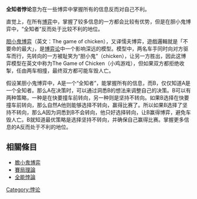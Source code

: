 {{unreferenced|time=2011-07-19T03:56:14+00:00}}
'''全知者悖论'''意为在一些博弈中掌握所有的信息反而对自己不利。

直觉上，在所有[[博弈|博弈]]中，掌握了较多信息的一方都会比较有优势，但是在胆小鬼博弈中，“全知者”反而处于比较不利的地位。

[[胆小鬼博弈|胆小鬼博弈]]（英文：The game of chicken），又译懦夫博弈，遊戲邏輯就是「不要命的最大」，是[[博弈论|博弈论]]中一个影响深远的模型。模型中，两名车手同时向对方驱车而行，先转向的一方被耻笑为“胆小鬼”（chicken），让另一方胜出，因此这博弈模型在英文中称为The Game of Chicken（小鸡游戏），但如果双方都拒绝收掣，任由两车相撞，最终双方都可能车毁人亡。

假设某胆小鬼博弈中，A是一个“全知者”，能掌握所有的信息，而B，仅仅知道A是一个全知者。那么A在决策时，可以通过洞悉B的想法来调整自己的决策。B可以有两种策略，一种是在快要撞车前转向，另一种则是坚持不转向。如果B选择在快要撞车前转向，那么自然A他则能够选择不转向，赢得比赛了。所以如果B选择了坚持不转向，那么A因为洞悉到B不会转向，他只好选择转向，让B赢得博弈，避免车毁人亡。B就知道最优策略是选择坚持不转向，并确保自己赢得比赛。掌握更多信息的A反而处于不利的地位。

==相關條目==
*[[膽小鬼博弈|膽小鬼博弈]]
*[[賽局理論|賽局理論]]
*[[全能悖論|全能悖論]]

[[Category:悖论|Category:悖论]]